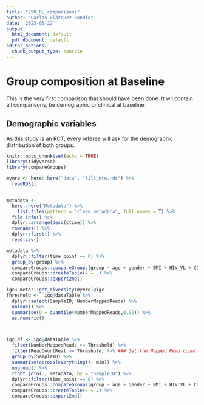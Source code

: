 ```yaml
---
title: "250_BL_comparisons"
author: "Carlos Blázquez Bondia"
date: '2023-03-22'
output:
  html_document: default
  pdf_document: default
editor_options:
  chunk_output_type: console
---
```


# Group composition at Baseline

This is the very first comparison that should have been done. It wil contain all comparisons, be demographic or clinical at baseline.

## Demographic variables

As this study is an RCT, every referee will ask for the demographic distribution of both groups.
```r
knitr::opts_chunk$set(echo = TRUE)
library(tidyverse)
library(compareGroups)
```


```r

mymre <- here::here("data", "filt_mre.rds") %>% 
  readRDS()


metadata <-
  here::here("Metadata") %>% 
    list.files(pattern = "clean_metadata", full.names = T) %>%
  file.info() %>% 
  dplyr::arrange(desc(ctime)) %>% 
  rownames() %>% 
  dplyr::first() %>% 
  read.csv()

```



```r


metadata %>% 
  dplyr::filter(time_point == 0) %>% 
  group_by(group) %>% 
  compareGroups::compareGroups(group ~ age + gender + BMI + HIV_VL + CD4 + risk_group, data = .) %>% 
  compareGroups::createTable(x = .) %>% 
  compareGroups::export2md()


```



```r

igc<-metar::get_diversity(mymre)@igc
Threshold <-  igc@dataTable %>%
  dplyr::select(SampleID, NumberMappedReads) %>%
  unique() %>%
  summarise(Q = quantile(NumberMappedReads,0.02)) %>% 
  as.numeric()



igc_df <- igc@dataTable %>%
  filter(NumberMappedReads >= Threshold) %>%
  filter(ReadCountReal >= Threshold) %>% ### Get the Mapped Read count (per-sample) just above the threshold
  group_by(SampleID) %>%
  summarise(across(everything(), min)) %>%
  ungroup() %>%
  right_join(., metadata, by = "SampleID") %>%
  dplyr::filter(time_point == 0) %>% 
  compareGroups::compareGroups(group ~ age + gender + BMI + HIV_VL + CD4 + risk_group + GeneNumber, data = .) %>%
  compareGroups::createTable(x = .) %>%
  compareGroups::export2md()


```

